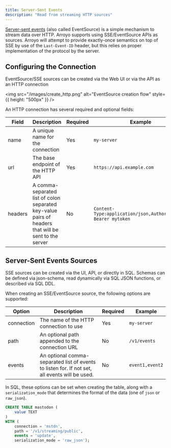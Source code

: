 ```yaml
---
title: Server-Sent Events
description: "Read from streaming HTTP sources"
---
```


[Server-sent events](https://developer.mozilla.org/en-US/docs/Web/API/Server-sent_events) (also called EventSource)
is a simple mechanism to stream data over HTTP. Arroyo supports using SSE/EventSource APIs as sources. Arroyo will
attempt to provide exactly-once semantics on top of SSE by use of the `Last-Event-ID` header, but this relies on
proper implementation of the protocol by the server.

## Configuring the Connection

EventSource/SSE sources can be created via the Web UI or via the API as an HTTP connection

<img
src="/images/create_http.png"
alt="EventSource creation flow"
style={{ height: "500px" }}
/>

An HTTP connection has several required and optional fields:

| Field | Description | Required | Example |
| ----- | ----------- | -------- | ------- |
| name | A unique name for the connection | Yes | `my-server` |
| url | The base endpoint of the HTTP API | Yes | `https://api.example.com` |
| headers | A comma-separated list of colon separated key-value pairs of headers that will be sent to the server | No | ```Content-Type:application/json,Authorization: Bearer mytoken```

## Server-Sent Events Sources

SSE sources can be created via the UI, API, or directly in SQL. Schemas can be defined via json-schema,
read dynamically via SQL JSON functions, or described via SQL DDL.

When creating an SSE/EventSource source, the following options are supported:

| Option | Description | Required | Example |
| ------ | ----------- | -------- | ------- |
| connection | The name of the HTTP connection to use | Yes | `my-server` |
| path | An optional path appended to the connection URL | No | `/v1/events` |
| events | An optional comma-separated list of events to listen for. If not set, all events will be used.| No | `event1,event2` |

In SQL, these options can be set when creating the table, along with a
`serialization_mode` that determines the format of the data (one of `json` or `raw_json`).

```sql
CREATE TABLE mastodon (
    value TEXT
)
WITH (
    connection = 'mstdn',
    path = '/v1/streaming/public',
    events = 'update',
    serialization_mode = 'raw_json');
```
